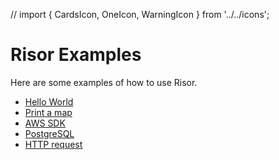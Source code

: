 // import { CardsIcon, OneIcon, WarningIcon } from '../../icons';

# Risor Examples

Here are some examples of how to use Risor.

- [Hello World](/examples/hello_world)
- [Print a map](/examples/print_map)
- [AWS SDK](/examples/aws)
- [PostgreSQL](/examples/pgx)
- [HTTP request](/examples/fetch)

